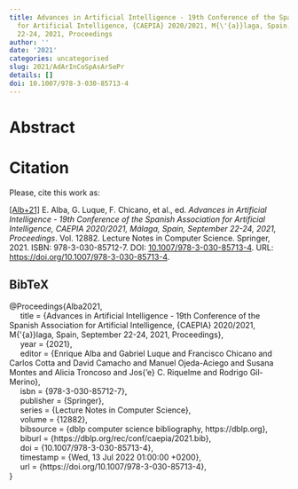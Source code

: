 ```yaml
---
title: Advances in Artificial Intelligence - 19th Conference of the Spanish Association
  for Artificial Intelligence, {CAEPIA} 2020/2021, M{\'{a}}laga, Spain, September
  22-24, 2021, Proceedings
author: ''
date: '2021'
categories: uncategorised
slug: 2021/AdArInCoSpAsArSePr
details: []
doi: 10.1007/978-3-030-85713-4
---
```




# Abstract










# Citation
Please, cite this work as:


<a name=bib-Alba2021></a>[[Alb+21]](#cite-Alba2021) E. Alba, G. Luque, F. Chicano, et al., ed. _Advances in Artificial Intelligence - 19th Conference of the Spanish Association for Artificial Intelligence, CAEPIA 2020/2021, Málaga, Spain, September 22-24, 2021, Proceedings_. Vol. 12882. Lecture Notes in Computer Science. Springer, 2021. ISBN: 978-3-030-85712-7. DOI: [10.1007/978-3-030-85713-4](https://doi.org/10.1007%2F978-3-030-85713-4). URL: [https://doi.org/10.1007/978-3-030-85713-4](https://doi.org/10.1007/978-3-030-85713-4).

::: {.callout-note appearance="minimal" collapse=true}

## BibTeX

@Proceedings{Alba2021,<br>&nbsp;&nbsp;&nbsp;&nbsp;  title = {Advances in Artificial Intelligence - 19th Conference of the Spanish Association for Artificial Intelligence, {CAEPIA} 2020/2021, M{\'{a}}laga, Spain, September 22-24, 2021, Proceedings},<br>&nbsp;&nbsp;&nbsp;&nbsp;  year = {2021},<br>&nbsp;&nbsp;&nbsp;&nbsp;  editor = {Enrique Alba and Gabriel Luque and Francisco Chicano and Carlos Cotta and David Camacho and Manuel Ojeda-Aciego and Susana Montes and Alicia Troncoso and Jos{\a'e} C. Riquelme and Rodrigo Gil-Merino},<br>&nbsp;&nbsp;&nbsp;&nbsp;  isbn = {978-3-030-85712-7},<br>&nbsp;&nbsp;&nbsp;&nbsp;  publisher = {Springer},<br>&nbsp;&nbsp;&nbsp;&nbsp;  series = {Lecture Notes in Computer Science},<br>&nbsp;&nbsp;&nbsp;&nbsp;  volume = {12882},<br>&nbsp;&nbsp;&nbsp;&nbsp;  bibsource = {dblp computer science bibliography, https://dblp.org},<br>&nbsp;&nbsp;&nbsp;&nbsp;  biburl = {https://dblp.org/rec/conf/caepia/2021.bib},<br>&nbsp;&nbsp;&nbsp;&nbsp;  doi = {10.1007/978-3-030-85713-4},<br>&nbsp;&nbsp;&nbsp;&nbsp;  timestamp = {Wed, 13 Jul 2022 01:00:00 +0200},<br>&nbsp;&nbsp;&nbsp;&nbsp;  url = {https://doi.org/10.1007/978-3-030-85713-4},<br>}

:::








